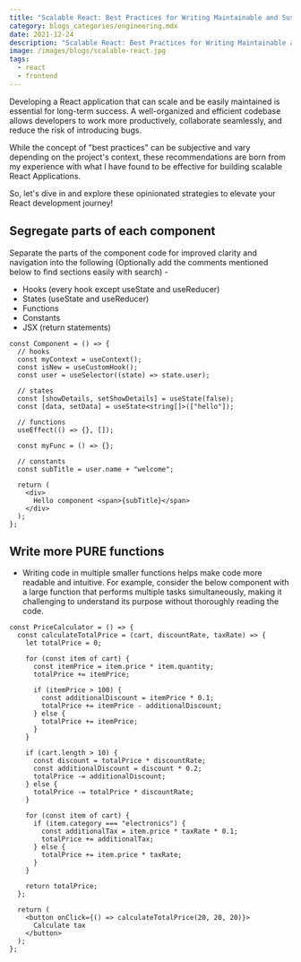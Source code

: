 ```yaml
---
title: "Scalable React: Best Practices for Writing Maintainable and Sustainable React Apps"
category: blogs_categories/engineering.mdx
date: 2021-12-24
description: "Scalable React: Best Practices for Writing Maintainable and Sustainable React Apps"
image: /images/blogs/scalable-react.jpg
tags:
  - react
  - frontend
---
```


Developing a React application that can scale and be easily maintained is essential for long-term success. A well-organized and efficient codebase allows developers to work more productively, collaborate seamlessly, and reduce the risk of introducing bugs.

While the concept of "best practices" can be subjective and vary depending on the project's context, these recommendations are born from my experience with what I have found to be effective for building scalable React Applications.

So, let's dive in and explore these opinionated strategies to elevate your React development journey!

## Segregate parts of each component

Separate the parts of the component code for improved clarity and navigation into the following (Optionally add the comments mentioned below to find sections easily with search) -

- Hooks (every hook except useState and useReducer)
- States (useState and useReducer)
- Functions
- Constants
- JSX (return statements)

```tsx showLineNumbers
const Component = () => {
  // hooks
  const myContext = useContext();
  const isNew = useCustomHook();
  const user = useSelector((state) => state.user);

  // states
  const [showDetails, setShowDetails] = useState(false);
  const [data, setData] = useState<string[]>(["hello"]);

  // functions
  useEffect(() => {}, []);

  const myFunc = () => {};

  // constants
  const subTitle = user.name + "welcome";

  return (
    <div>
      Hello component <span>{subTitle}</span>
    </div>
  );
};
```

## Write more PURE functions

- Writing code in multiple smaller functions helps make code more readable and intuitive.
  For example, consider the below component with a large function that performs multiple tasks simultaneously, making it challenging to understand its purpose without thoroughly reading the code.

```tsx showLineNumbers
const PriceCalculator = () => {
  const calculateTotalPrice = (cart, discountRate, taxRate) => {
    let totalPrice = 0;

    for (const item of cart) {
      const itemPrice = item.price * item.quantity;
      totalPrice += itemPrice;

      if (itemPrice > 100) {
        const additionalDiscount = itemPrice * 0.1;
        totalPrice += itemPrice - additionalDiscount;
      } else {
        totalPrice += itemPrice;
      }
    }

    if (cart.length > 10) {
      const discount = totalPrice * discountRate;
      const additionalDiscount = discount * 0.2;
      totalPrice -= additionalDiscount;
    } else {
      totalPrice -= totalPrice * discountRate;
    }

    for (const item of cart) {
      if (item.category === "electronics") {
        const additionalTax = item.price * taxRate * 0.1;
        totalPrice += additionalTax;
      } else {
        totalPrice += item.price * taxRate;
      }
    }

    return totalPrice;
  };

  return (
    <button onClick={() => calculateTotalPrice(20, 20, 20)}>
      Calculate tax
    </button>
  );
};
```
